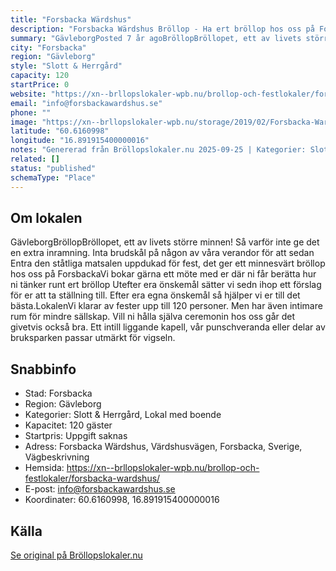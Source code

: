 ```yaml
---
title: "Forsbacka Wärdshus"
description: "Forsbacka Wärdshus Bröllop - Ha ert bröllop hos oss på Forsbacka Wärdshus. Se vår fina Bröllopslokal. Skicka gärna en förfrågan så hjälper vi Er!"
summary: "GävleborgPosted 7 år agoBröllopBröllopet, ett av livets större minnen! Så varför inte ge det en extra inramning. Inta brudskål på någon av våra verandor för att sedan Entra den ståtliga matsalen…"
city: "Forsbacka"
region: "Gävleborg"
style: "Slott & Herrgård"
capacity: 120
startPrice: 0
website: "https://xn--brllopslokaler-wpb.nu/brollop-och-festlokaler/forsbacka-wardshus/"
email: "info@forsbackawardshus.se"
phone: ""
image: "https://xn--brllopslokaler-wpb.nu/storage/2019/02/Forsbacka-Wardshus-brollopslokal-festlokal-1.webp"
latitude: "60.6160998"
longitude: "16.891915400000016"
notes: "Genererad från Bröllopslokaler.nu 2025-09-25 | Kategorier: Slott & Herrgård, Lokal med boende"
related: []
status: "published"
schemaType: "Place"
---
```


## Om lokalen

GävleborgBröllopBröllopet, ett av livets större minnen! Så varför inte ge det en extra inramning. Inta brudskål på någon av våra verandor för att sedan Entra den ståtliga matsalen uppdukad för fest, det ger ett minnesvärt bröllop hos oss på ForsbackaVi bokar gärna ett möte med er där ni får berätta hur ni tänker runt ert bröllop Utefter era önskemål sätter vi sedn ihop ett förslag för er att ta ställning till. Efter era egna önskemål så hjälper vi er till det bästa.LokalenVi klarar av fester upp till 120 personer. Men har även intimare rum för mindre sällskap. Vill ni hålla själva ceremonin hos oss går det givetvis också bra. Ett intill liggande kapell, vår punschveranda eller delar av bruksparken passar utmärkt för vigseln.

## Snabbinfo

- Stad: Forsbacka
- Region: Gävleborg
- Kategorier: Slott & Herrgård, Lokal med boende
- Kapacitet: 120 gäster
- Startpris: Uppgift saknas
- Adress: Forsbacka Wärdshus, Värdshusvägen, Forsbacka, Sverige, Vägbeskrivning
- Hemsida: https://xn--brllopslokaler-wpb.nu/brollop-och-festlokaler/forsbacka-wardshus/
- E-post: info@forsbackawardshus.se
- Koordinater: 60.6160998, 16.891915400000016

## Källa

[Se original på Bröllopslokaler.nu](https://xn--brllopslokaler-wpb.nu/brollop-och-festlokaler/forsbacka-wardshus/)
